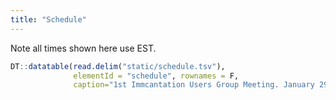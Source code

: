 ```yaml
---
title: "Schedule"
---
```


Note all times shown here use EST. 

```r
DT::datatable(read.delim("static/schedule.tsv"),
              elementId = "schedule", rownames = F,
              caption="1st Immcantation Users Group Meeting. January 29, 2020. Final progamme.")
```

